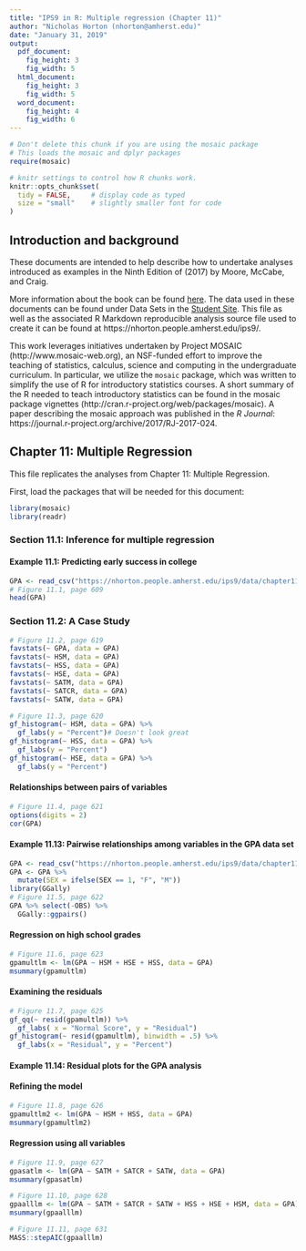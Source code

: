 ```yaml
---
title: "IPS9 in R: Multiple regression (Chapter 11)"
author: "Nicholas Horton (nhorton@amherst.edu)"
date: "January 31, 2019"
output: 
  pdf_document:
    fig_height: 3
    fig_width: 5
  html_document:
    fig_height: 3
    fig_width: 5
  word_document:
    fig_height: 4
    fig_width: 6
---
```



```r
# Don't delete this chunk if you are using the mosaic package
# This loads the mosaic and dplyr packages
require(mosaic)
```

```r
# knitr settings to control how R chunks work.
knitr::opts_chunk$set(
  tidy = FALSE,     # display code as typed
  size = "small"    # slightly smaller font for code
)
```

## Introduction and background 

These documents are intended to help describe how to undertake analyses introduced 
as examples in the Ninth Edition of \emph{Introduction to the Practice of Statistics} (2017) by Moore, McCabe, and Craig.

More information about the book can be found [here](https://macmillanlearning.com/Catalog/product/introductiontothepracticeofstatistics-ninthedition-moore).
The data used in these documents can be found under Data Sets in the [Student Site](https://www.macmillanlearning.com/catalog/studentresources/ips9e?_ga=2.29224888.526668012.1531487989-1209447309.1529940008#). This
file as well as the associated R Markdown reproducible analysis source file used to create it can be found at https://nhorton.people.amherst.edu/ips9/.

This work leverages initiatives undertaken by Project MOSAIC (http://www.mosaic-web.org), an NSF-funded effort to improve the teaching of statistics, calculus, science and computing in the undergraduate curriculum. In particular, we utilize the `mosaic` package, which was written to simplify the use of R for introductory statistics courses. A short summary of the R needed to teach introductory statistics can be found in the mosaic package vignettes (http://cran.r-project.org/web/packages/mosaic).  A paper describing the mosaic approach was published in the *R Journal*: https://journal.r-project.org/archive/2017/RJ-2017-024.
  
## Chapter 11: Multiple Regression
This file replicates the analyses from Chapter 11: Multiple Regression.

First, load the packages that will be needed for this document: 

```r
library(mosaic)
library(readr)
```

### Section 11.1: Inference for multiple regression

#### Example 11.1: Predicting early success in college

```r
GPA <- read_csv("https://nhorton.people.amherst.edu/ips9/data/chapter11/EG11-01GPA.csv")
# Figure 11.1, page 609
head(GPA)
```

### Section 11.2: A Case Study

```r
# Figure 11.2, page 619
favstats(~ GPA, data = GPA)
favstats(~ HSM, data = GPA)
favstats(~ HSS, data = GPA)
favstats(~ HSE, data = GPA)
favstats(~ SATM, data = GPA)
favstats(~ SATCR, data = GPA)
favstats(~ SATW, data = GPA)
```

```r
# Figure 11.3, page 620
gf_histogram(~ HSM, data = GPA) %>%
  gf_labs(y = "Percent")# Doesn't look great
gf_histogram(~ HSS, data = GPA) %>%
  gf_labs(y = "Percent")
gf_histogram(~ HSE, data = GPA) %>%
  gf_labs(y = "Percent")
```

#### Relationships between pairs of variables

```r
# Figure 11.4, page 621
options(digits = 2)
cor(GPA)
```

#### Example 11.13: Pairwise relationships among variables in the GPA data set

```r
GPA <- read_csv("https://nhorton.people.amherst.edu/ips9/data/chapter11/EX11-13GPA.csv")
GPA <- GPA %>%
  mutate(SEX = ifelse(SEX == 1, "F", "M"))
library(GGally)
# Figure 11.5, page 622
GPA %>% select(-OBS) %>%
  GGally::ggpairs()
```

#### Regression on high school grades

```r
# Figure 11.6, page 623
gpamultlm <- lm(GPA ~ HSM + HSE + HSS, data = GPA)
msummary(gpamultlm)
```

#### Examining the residuals

```r
# Figure 11.7, page 625
gf_qq(~ resid(gpamultlm)) %>% 
  gf_labs( x = "Normal Score", y = "Residual")
gf_histogram(~ resid(gpamultlm), binwidth = .5) %>%
  gf_labs(x = "Residual", y = "Percent")
```

#### Example 11.14: Residual plots for the GPA analysis

#### Refining the model

```r
# Figure 11.8, page 626
gpamultlm2 <- lm(GPA ~ HSM + HSS, data = GPA)
msummary(gpamultlm2)
```

#### Regression using all variables

```r
# Figure 11.9, page 627
gpasatlm <- lm(GPA ~ SATM + SATCR + SATW, data = GPA)
msummary(gpasatlm)

# Figure 11.10, page 628
gpaalllm <- lm(GPA ~ SATM + SATCR + SATW + HSS + HSE + HSM, data = GPA)
msummary(gpaalllm)

# Figure 11.11, page 631
MASS::stepAIC(gpaalllm) 
```
